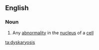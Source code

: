 ==English==

===Noun===
{{wikipedia}}
{{en-noun|dyskaryoses}}

# {{context|cytology|lang=en}} Any [[abnormality]] in the [[nucleus]] of a [[cell]]

[[ta:dyskaryosis]]